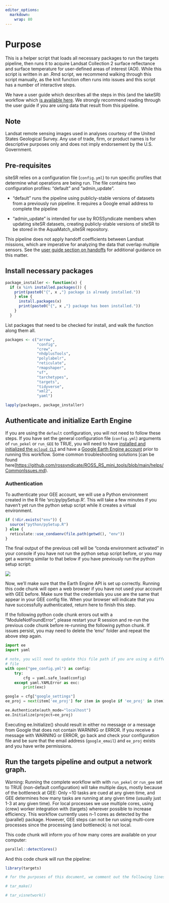 ```yaml
---
editor_options: 
  markdown: 
    wrap: 80
---
```


# Purpose

This is a helper script that loads all necessary packages to run the targets
pipeline, then runs it to acquire Landsat Collection 2 surface reflectance and
surface temperature for user-defined areas of interest (AOI). While this script
is written in an .Rmd script, we recommend walking through this script manually,
as the knit function often runs into issues and this script has a number of
interactive steps.

We have a user guide which describes all the steps in this (and the lakeSR)
workflow which [is available
here](https://aquasat.github.io/AquaMatch_lakeSR/index.html). We strongly
recommend reading through the user guide if you are using data that result from
this pipeline.

## Note

Landsat remote sensing images used in analyses courtesy of the United States
Geological Survey. Any use of trade, firm, or product names is for descriptive
purposes only and does not imply endorsement by the U.S. Government.

## Pre-requisites

siteSR relies on a configuration file (`config.yml`) to run specific profiles
that determine what operations are being run. The file contains two
configuration profiles: "default" and "admin_update".

-   "default" runs the pipeline using publicly-stable versions of datasets from
    a previously run pipeline. It requires a Google email address to complete
    the pipeline

-   "admin_update" is intended for use by ROSSyndicate members when updating
    siteSR datasets, creating publicly-stable versions of siteSR to be stored in
    the AquaMatch_siteSR repository.

This pipeline does not apply handoff coefficients between Landsat missions,
which are imperative for analyzing the data that overlap multiple sensors. See
the [user guide section on
handoffs](https://aquasat.github.io/AquaMatch_lakeSR/define-handoff.html) for
additional guidance on this matter.

## Install necessary packages

```r
package_installer <- function(x) {
  if (x %in% installed.packages()) {
    print(paste0("{", x ,"} package is already installed."))
    } else {
      install.packages(x)
      print(paste0("{", x ,"} package has been installed."))
    }
  }
```

List packages that need to be checked for install, and walk the function along
them all.

```r
packages <- c("arrow",
              "config",
              "crew",
              "nhdplusTools",
              "polylabelr",
              "reticulate",
              "rmapshaper",
              "sf", 
              "tarchetypes",
              "targets",
              "tidyverse",
              "xml2",
              "yaml")

lapply(packages, package_installer)
```

## Authenticate and initialize Earth Engine

If you are using the `default` configuration, you will not need to follow these
steps. If you have set the general configuration file (`config.yml`) arguments
of `run_pekel` or `run_GEE` to TRUE, you will need to have [installed and
initialized the `gcloud CLI`](https://cloud.google.com/sdk/docs/install) and
have a [Google Earth Engine
account](https://code.earthengine.google.com/register) prior to running this
workflow. Some common troubleshooting solutions [can be found
here]<https://github.com/rossyndicate/ROSS_RS_mini_tools/blob/main/helps/CommonIssues.md>).

### Authentication

To authenticate your GEE account, we will use a Python environment created in
the R file 'src/py/pySetup.R'. This will take a few minutes if you haven't yet
run the python setup script while it creates a virtual environment.

```r
if (!dir.exists("env")) {
  source("python/pySetup.R")
} else {
  reticulate::use_condaenv(file.path(getwd(), "env"))
}
```

The final output of the previous cell will be "conda environment activated" in
your console if you have not run the python setup script before, or you may get
a warning similar to that below if you have previously run the python setup
script:

![](images/python_warning_okay.png)

Now, we'll make sure that the Earth Engine API is set up correctly. Running this
code chunk will open a web browser if you have not used your account with GEE
before. Make sure that the credentials you use are the same that appear in your
GEE config file. When your browser will indicate that you have successfully
authenticated, return here to finish this step.

If the following python code chunk errors out with a "ModuleNotFoundError",
please restart your R session and re-run the previous code chunk before
re-running the following python chunk. If issues persist, you may need to delete
the 'env/' folder and repeat the above step again.

```python
import ee
import yaml

# note, you will need to update this file path if you are using a different config
# file
with open("gee_config.yml") as config:
    try:
        cfg = yaml.safe_load(config)
    except yaml.YAMLError as exc:
        print(exc)

google = cfg["google_settings"]
ee_proj = next(item['ee_proj'] for item in google if 'ee_proj' in item)

ee.Authenticate(auth_mode="localhost")
ee.Initialize(project=ee_proj)
```

Executing ee.Initialize() should result in either no message or a message from
Google that does not contain WARNING or ERROR. If you receive a message with
WARNING or ERROR, go back and check your configuration file and be sure that the
email address (`google_email`) and `ee_proj` exists and you have write
permissions.

## Run the targets pipeline and output a network graph.

Warning: Running the complete workflow with with `run_pekel` or `run_gee` set to
TRUE (non-default configuration) will take multiple days, mostly because of the
bottleneck at GEE: Only \~10 tasks are cued at any given time, and GEE
determines how many tasks are running at any given time (usually just 1-3 at any
given time). For local processes we use multiple cores, using {crew} worker
integration with {targets} wherever possible to increase efficiency. This
workflow currently uses n-1 cores as detected by the {parallel} package.
However, GEE steps can not be run using multi-core processes since the
processing (and bottleneck) is not local.

This code chunk will inform you of how many cores are available on your
computer:

```r
parallel::detectCores()
```

And this code chunk will run the pipeline:

```r
library(targets)

# for the purposes of this document, we comment out the following lines, as they may take a long time to run depending on configuration settings. Double check configuration before proceeding. 

# tar_make()

# tar_visnetwork()
```
